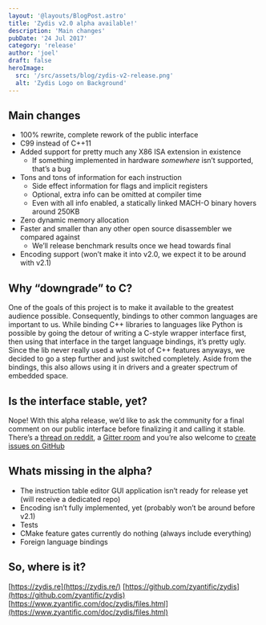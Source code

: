 ```yaml
---
layout: '@layouts/BlogPost.astro'
title: 'Zydis v2.0 alpha available!'
description: 'Main changes'
pubDate: '24 Jul 2017'
category: 'release'
author: 'joel'
draft: false
heroImage:
  src: '/src/assets/blog/zydis-v2-release.png'
  alt: 'Zydis Logo on Background'
---
```


## Main changes

- 100% rewrite, complete rework of the public interface
- C99 instead of C++11
- Added support for pretty much any X86 ISA extension in existence
  - If something implemented in hardware _somewhere_ isn’t supported, that’s a bug
- Tons and tons of information for each instruction
  - Side effect information for flags and implicit registers
  - Optional, extra info can be omitted at compiler time
  - Even with all info enabled, a statically linked MACH-O binary hovers around 250KB
- Zero dynamic memory allocation
- Faster and smaller than any other open source disassembler we compared against
  - We’ll release benchmark results once we head towards final
- Encoding support (won’t make it into v2.0, we expect it to be around with v2.1)

## Why “downgrade” to C?

One of the goals of this project is to make it available to the greatest audience possible. Consequently, bindings to other common languages are important to us. While binding C++ libraries to languages like Python is possible by going the detour of writing a C-style wrapper interface first, then using that interface in the target language bindings, it’s pretty ugly. Since the lib never really used a whole lot of C++ features anyways, we decided to go a step further and just switched completely. Aside from the bindings, this also allows using it in drivers and a greater spectrum of embedded space.

## Is the interface stable, yet?

Nope! With this alpha release, we’d like to ask the community for a final comment on our public interface before finalizing it and calling it stable. There’s a [thread on reddit](https://www.reddit.com/r/ReverseEngineering/comments/6pbgfb/full_rewrite_zydis_v20_alpha_released_x8664/), a [Gitter room](https://gitter.im/zyantific/zyan-disassembler-engine) and you’re also welcome to [create issues on GitHub](https://github.com/zyantific/zydis/issues)

## Whats missing in the alpha?

- The instruction table editor GUI application isn’t ready for release yet (will receive a dedicated repo)
- Encoding isn’t fully implemented, yet (probably won’t be around before v2.1)
- Tests
- CMake feature gates currently do nothing (always include everything)
- Foreign language bindings

## So, where is it?

[https://zydis.re](https://zydis.re/)
[https://github.com/zyantific/zydis](https://github.com/zyantific/zydis)  
[https://www.zyantific.com/doc/zydis/files.html](https://www.zyantific.com/doc/zydis/files.html)
